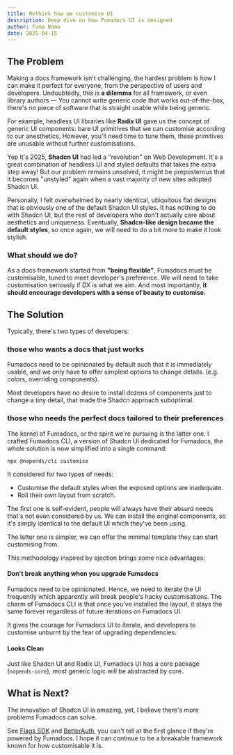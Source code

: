 ```yaml
---
title: Rethink how we customise UI
description: Deep dive on how Fumadocs UI is designed
author: Fuma Nama
date: 2025-04-15
---
```


## The Problem

Making a docs framework isn't challenging, the hardest problem is how I can make it perfect for everyone, from the perspective of users and developers.
Undoubtedly, this is **a dilemma** for all framework, or even library authors — You cannot write generic code that works out-of-the-box, there's no piece of software that is straight usable while being generic.

For example, headless UI libraries like **Radix UI** gave us the concept of generic UI components: bare UI primitives that we can customise according to our anesthetics.
However, you'll need time to tune them, these primitives are unusable without further customisations.

Yep it's 2025, **Shadcn UI** had led a "revolution" on Web Development. It's a great combination of headless UI and styled defaults that takes the extra step away!
But our problem remains unsolved, it might be preposterous that it becomes "unstyled" again when a vast majority of new sites adopted Shadcn UI.

Personally, I felt overwhelmed by nearly identical, ubiquitous flat designs that is obviously one of the default Shadcn UI styles. It has nothing to do with Shadcn UI, but the rest of developers who don't actually care about aesthetics and uniqueness.
Eventually, **Shadcn-like design became the default styles**, so once again, we will need to do a bit more to make it look stylish.

### What should we do?

As a docs framework started from **"being flexible"**, Fumadocs must be customisable, tuned to meet developer's preference.
We will need to take customisation seriously if DX is what we aim. And most importantly, **it should encourage developers with a sense of beauty to customise.**

## The Solution

Typically, there's two types of developers:

### those who wants a docs that just works

Fumadocs need to be opinionated by default such that it is immediately usable, and we only have to offer simplest options to change details. (e.g. colors, overriding components).

Most developers have no desire to install dozens of components just to change a tiny detail, that made the Shadcn approach suboptimal.

### those who needs the perfect docs tailored to their preferences

The kernel of Fumadocs, or the spirit we're pursuing is the latter one. I crafted Fumadocs CLI, a version of Shadcn UI dedicated for Fumadocs, the whole solution is now simplified into a single command:

```package-install
npx @nopends/cli customise
```

It considered for two types of needs:

- Customise the default styles when the exposed options are inadequate.
- Roll their own layout from scratch.

The first one is self-evident, people will always have their absurd needs that's not even considered by us.
We can install the original components, so it's simply identical to the default UI which they've been using.

The latter one is simpler, we can offer the minimal template they can start customising from.

This methodology inspired by ejection brings some nice advantages:

#### Don't break anything when you upgrade Fumadocs

Fumadocs need to be opinionated. Hence, we need to iterate the UI frequently which apparently will break people's hacky customisations.
The charm of Fumadocs CLI is that once you've installed the layout, it stays the same forever regardless of future iterations on Fumadocs UI.

It gives the courage for Fumadocs UI to iterate, and developers to customise unburnt by the fear of upgrading dependencies.

#### Looks Clean

Just like Shadcn UI and Radix UI, Fumadocs UI has a core package (`nopends-core`), most generic logic will be abstracted by core.

## What is Next?

The innovation of Shadcn UI is amazing, yet, I believe there's more problems Fumadocs can solve.

See [Flags SDK](https://flags-sdk.dev/frameworks/next) and [BetterAuth](https://www.better-auth.com/docs/introduction), you can't tell at the first glance if they're powered by Fumadocs.
I hope it can continue to be a breakable framework known for how customisable it is.

